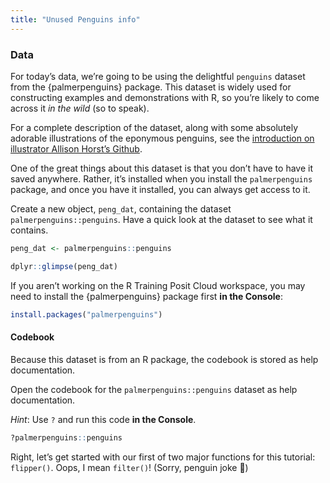 ```yaml
---
title: "Unused Penguins info"
---
```


### Data

For today's data, we're going to be using the delightful `penguins` dataset from the {palmerpenguins} package. This dataset is widely used for constructing examples and demonstrations with R, so you're likely to come across it *in the wild* (so to speak).

::: callout-tip
For a complete description of the dataset, along with some absolutely adorable illustrations of the eponymous penguins, see the [introduction on illustrator Allison Horst's Github](https://allisonhorst.github.io/palmerpenguins/articles/intro.html#exploring-correlations).
:::

One of the great things about this dataset is that you don't have to have it saved anywhere. Rather, it's installed when you install the `palmerpenguins` package, and once you have it installed, you can always get access to it.

::: {.callout-note appearance="minimal" title="Exercise"}
Create a new object, `peng_dat`, containing the dataset `palmerpenguins::penguins`. Have a quick look at the dataset to see what it contains.

::: {.callout-note collapse="true" title="Solution"}
```r
peng_dat <- palmerpenguins::penguins

dplyr::glimpse(peng_dat)
```
:::
:::

::: callout-important
If you aren't working on the R Training Posit Cloud workspace, you may need to install the {palmerpenguins} package first **in the Console**:

``` r
install.packages("palmerpenguins")
```
:::

#### Codebook

Because this dataset is from an R package, the codebook is stored as help documentation.

::: {.callout-note appearance="minimal" title="Exercise"}
Open the codebook for the `palmerpenguins::penguins` dataset as help documentation.

*Hint*: Use `?` and run this code **in the Console**.

::: {.callout-note collapse="true" title="Solution"}
``` r
?palmerpenguins::penguins
```
:::
:::

Right, let's get started with our first of two major functions for this tutorial: `flipper()`. Oops, I mean `filter()`! (Sorry, penguin joke 🐧)
